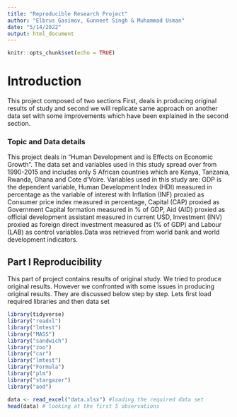 ---
title: "Reproducible Research Project"
author: "Elbrus Gasimov, Gunneet Singh & Muhammad Usman"
date: "5/14/2022"
output: html_document
---

```{r setup, include=FALSE}
knitr::opts_chunk$set(echo = TRUE)
```




# Introduction

This project composed of two sections First, deals in producing original results of study and second we will replicate same approach on another data set with some improvements which have been explained in the second section.

### Topic and Data details

This project deals in "Human Development and is Effects on Economic Growth". The data set and variables used in this study spread over from 1990-2015 and includes only 5 African countries which are Kenya, Tanzania, Rwanda, Ghana and Cote d'Voire. Variables used in this study are:  GDP is the dependent variable, Human Development Index (HDI) measured in percentage as the variable of interest with Inflation (INF) proxied as Consumer price index measured in percentage, Capital (CAP) proxied as Government Capital formation measured in % of GDP, Aid (AID) proxied as official development assistant measured in current USD, Investment (INV) proxied as foreign direct investment measured as (% of GDP) and Labour (LAB) as control variables.Data was retrieved from world bank and world development indicators.



## Part I Reproducibility

This part of project contains results of original study. We tried to produce original results. However we confronted with some issues in producing original results. They are discussed below step by step.
Lets first load required libraries and then data set

```{r}
library(tidyverse)
library("readxl")
library("lmtest")
library("MASS")
library("sandwich")
library("zoo")
library("car")
library("lmtest")
library("Formula")
library("plm")
library("stargazer")
library("aod")
```


```{r}
data <- read_excel("data.xlsx") #loading the required data set
head(data) # looking at the first 5 observations
```



